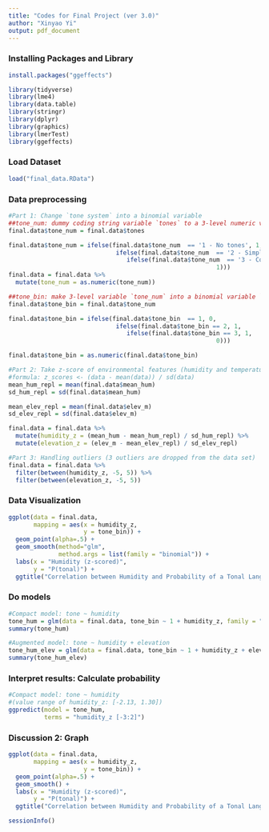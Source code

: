 ```yaml
---
title: "Codes for Final Project (ver 3.0)"
author: "Xinyao Yi"
output: pdf_document
---
```


### Installing Packages and Library
```r
install.packages("ggeffects")
```

```r
library(tidyverse)
library(lme4)
library(data.table)
library(stringr)
library(dplyr)
library(graphics)
library(lmerTest)
library(ggeffects)
```

### Load Dataset
```r
load("final_data.RData")
```

### Data preprocessing
```r
#Part 1: Change `tone system` into a binomial variable
##tone_num: dummy coding string variable `tones` to a 3-level numeric variable `tone_num`
final.data$tone_num = final.data$tones

final.data$tone_num = ifelse(final.data$tone_num  == '1 - No tones', 1,
                              ifelse(final.data$tone_num  == '2 - Simple tone system', 2,
                                 ifelse(final.data$tone_num  == '3 - Complex tone system', 3,
                                                          1)))
final.data = final.data %>%
  mutate(tone_num = as.numeric(tone_num))

##tone_bin: make 3-level variable `tone_num` into a binomial variable `tone_bin`
final.data$tone_bin = final.data$tone_num

final.data$tone_bin = ifelse(final.data$tone_bin  == 1, 0,
                              ifelse(final.data$tone_bin == 2, 1,
                                 ifelse(final.data$tone_bin == 3, 1,
                                                          0)))

final.data$tone_bin = as.numeric(final.data$tone_bin)

#Part 2: Take z-score of environmental features (humidity and temperature)
#formula: z_scores <- (data - mean(data)) / sd(data)
mean_hum_repl = mean(final.data$mean_hum)
sd_hum_repl = sd(final.data$mean_hum)

mean_elev_repl = mean(final.data$elev_m)
sd_elev_repl = sd(final.data$elev_m)

final.data = final.data %>%
  mutate(humidity_z = (mean_hum - mean_hum_repl) / sd_hum_repl) %>%
  mutate(elevation_z = (elev_m - mean_elev_repl) / sd_elev_repl) 

#Part 3: Handling outliers (3 outliers are dropped from the data set)
final.data = final.data %>% 
  filter(between(humidity_z, -5, 5)) %>%
  filter(between(elevation_z, -5, 5))
```

### Data Visualization
```r
ggplot(data = final.data,
       mapping = aes(x = humidity_z,
                     y = tone_bin)) +
  geom_point(alpha=.5) +
  geom_smooth(method="glm", 
              method.args = list(family = "binomial")) +
  labs(x = "Humidity (z-scored)",
       y = "P(tonal)") +
  ggtitle("Correlation between Humidity and Probability of a Tonal Language")
```

### Do models
```r
#Compact model: tone ~ humidity
tone_hum = glm(data = final.data, tone_bin ~ 1 + humidity_z, family = "binomial")
summary(tone_hum)

#Augmented model: tone ~ humidity + elevation
tone_hum_elev = glm(data = final.data, tone_bin ~ 1 + humidity_z + elevation_z, family = "binomial")
summary(tone_hum_elev)
```

### Interpret results: Calculate probability
```r
#Compact model: tone ~ humidity 
#(value range of humidity_z: [-2.13, 1.30])
ggpredict(model = tone_hum,
          terms = "humidity_z [-3:2]")
```

### Discussion 2: Graph
```r
ggplot(data = final.data,
       mapping = aes(x = humidity_z,
                     y = tone_bin)) +
  geom_point(alpha=.5) +
  geom_smooth() +
  labs(x = "Humidity (z-scored)",
       y = "P(tonal)") +
  ggtitle("Correlation between Humidity and Probability of a Tonal Language")
```

```r
sessionInfo()
```

